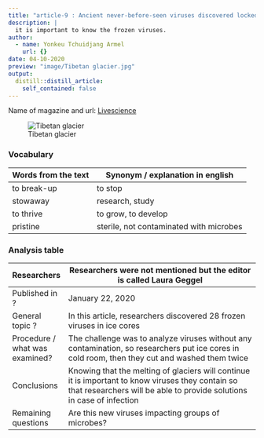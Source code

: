 ```yaml
---
title: "article-9 : Ancient never-before-seen viruses discovered locked up in Tibetan glacier"
description: |
  it is important to know the frozen viruses.
author:
  - name: Yonkeu Tchuidjang Armel
    url: {}
date: 04-10-2020
preview: "image/Tibetan glacier.jpg"
output:
  distill::distill_article:
    self_contained: false
---
```


Name of magazine and url:
[Livescience](https://www.livescience.com/unknown-viruses-discovered-tibetan-glacier.html)

![Tibetan glacier](image/Tibetan glacier.jpg)


### Vocabulary

| Words from the text | Synonym / explanation in english        |
| ------------------- | --------------------------------------- |
| to break-up         | to stop                                 |
| stowaway            | research, study                         |
| to thrive           | to grow, to develop                     |
| pristine            | sterile, not contaminated with microbes |


### Analysis table

| Researchers                    | Researchers were not mentioned but the editor is called Laura Geggel                                                                                                        |
| ------------------------------ | --------------------------------------------------------------------------------------------------------------------------------------------------------------------------- |
| Published in ?                 | January 22, 2020                                                                                                                                                            |
| General topic ?                | In this article, researchers discovered 28 frozen viruses in ice cores                                                                                                      |
| Procedure / what was examined? | The challenge was to analyze viruses without any contamination, so researchers put ice cores in cold room, then they cut and washed them twice                              |
| Conclusions                    | Knowing that the melting of glaciers will continue it is important to know viruses they contain so that researchers will be  able to provide solutions in case of infection |
| Remaining questions            | Are this new viruses impacting groups of microbes?                                                                                                                          |

